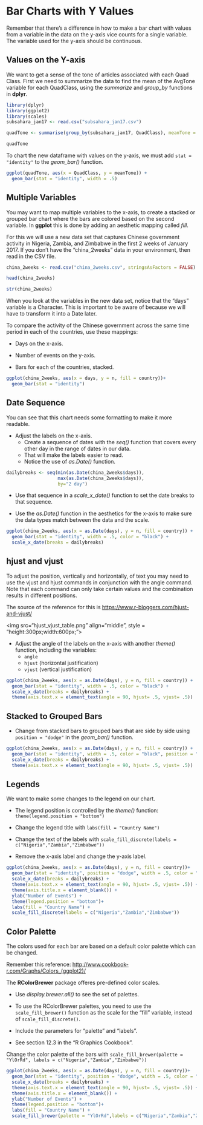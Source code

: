 # Bar Charts with Y Values

Remember that there's a difference in how to make a bar chart with values from a variable in the data on the y-axis vice counts for a single variable.  The variable used for the y-axis should be continuous.

## Values on the Y-axis

We want to get a sense of the tone of articles associated with each Quad Class.  First we need to summarize the data to find the mean of the AvgTone variable for each QuadClass, using the *summarize* and *group_by* functions in **dplyr**.

```r
library(dplyr)
library(ggplot2)
library(scales)
subsahara_jan17 <- read.csv("subsahara_jan17.csv")
```


```r
quadTone <- summarise(group_by(subsahara_jan17, QuadClass), meanTone = mean(AvgTone))

quadTone
```

To chart the new dataframe with values on the y-axis, we must add `stat = "identity"` to the *geom_bar()* function.
```r
ggplot(quadTone, aes(x = QuadClass, y = meanTone)) +
  geom_bar(stat = "identity", width = .5)
```

## Multiple Variables
You may want to map multiple variables to the x-axis, to create a stacked or grouped bar chart where the bars are colored based on the second variable.  In **ggplot** this is done by adding an aesthetic mapping called *fill*.

For this we will use a new data set that captures Chinese government activity in Nigeria, Zambia, and Zimbabwe in the first 2 weeks of January 2017.  If you don't have the "china_2weeks" data in your environment, then read in the CSV file.  

```r
china_2weeks <- read.csv("china_2weeks.csv", stringsAsFactors = FALSE)

head(china_2weeks)

str(china_2weeks)
```


When you look at the variables in the new data set, notice that the "days" variable is a Character.  This is important to be aware of because we will have to transform it into a Date later.

To compare the activity of the Chinese government across the same time period in each of the countries, use these mappings:

- Days on the x-axis.

- Number of events on the y-axis.

- Bars for each of the countries, stacked.


```r
ggplot(china_2weeks, aes(x = days, y = n, fill = country))+
  geom_bar(stat = "identity")
```

## Date Sequence
You can see that this chart needs some formatting to make it more readable.  

-  Adjust the labels on the x-axis.  
    - Create a sequence of dates with the *seq()* function that covers every other day in the range of dates in our data.  
    - That will make the labels easier to read.  
    - Notice the use of *as.Date()* function.
    
```r

dailybreaks <- seq(min(as.Date(china_2weeks$days)),
                   max(as.Date(china_2weeks$days)),
                   by="2 day")
```

- Use that sequence in a *scale_x_date()* function to set the date breaks to that sequence. 

- Use the *as.Date()* function in the aesthetics for the x-axis to make sure the data types match between the data and the scale.


```r
ggplot(china_2weeks, aes(x = as.Date(days), y = n, fill = country)) +
  geom_bar(stat = "identity", width = .5, color = "black") +
  scale_x_date(breaks = dailybreaks)
```



## hjust and vjust
To adjust the position, vertically and horizontally, of text you may need to use the vjust and hjust commands in conjunction with the angle command.  Note that each command can only take certain values and the combination results in different positions.

The source of the reference for this is <https://www.r-bloggers.com/hjust-and-vjust/>

<img src="hjust_vjust_table.png" align="middle", style = "height:300px;width:600px;">

-  Adjust the angle of the labels on the x-axis with another *theme()* function, including the variables:
    - `angle`
    - `hjust` (horizontal justification)
    - `vjust` (vertical justification) 
    
```r
ggplot(china_2weeks, aes(x = as.Date(days), y = n, fill = country)) +
  geom_bar(stat = "identity", width = .5, color = "black") +
  scale_x_date(breaks = dailybreaks) +
  theme(axis.text.x = element_text(angle = 90, hjust= .5, vjust= .5))
```


## Stacked to Grouped Bars
- Change from stacked bars to grouped bars that are side by side using `position = "dodge"` in the *geom_bar()* function.  

```r
ggplot(china_2weeks, aes(x = as.Date(days), y = n, fill = country)) +
  geom_bar(stat = "identity", width = .5, color = "black", position = "dodge") +
  scale_x_date(breaks = dailybreaks) +
  theme(axis.text.x = element_text(angle = 90, hjust= .5, vjust= .5))

```



## Legends
We want to make some changes to the legend on our chart.  

- The legend position is controlled by the *theme()* function:  `theme(legend.position = "bottom")`  

- Change the legend title with `labs(fill = "Country Name")`

- Change the text of the labels with `scale_fill_discrete(labels = c("Nigeria","Zambia","Zimbabwe"))`

- Remove the x-axis label and change the y-axis label.
```r
ggplot(china_2weeks, aes(x = as.Date(days), y = n, fill = country))+
  geom_bar(stat = "identity", position = "dodge", width = .5, color = "black")+
  scale_x_date(breaks = dailybreaks) +
  theme(axis.text.x = element_text(angle = 90, hjust= .5, vjust= .5)) +
  theme(axis.title.x = element_blank()) +
  ylab("Number of Events") +
  theme(legend.position = "bottom")+
  labs(fill = "Country Name") +
  scale_fill_discrete(labels = c("Nigeria","Zambia","Zimbabwe"))
```

## Color Palette
The colors used for each bar are based on a default color palette which can be changed.

Remember this reference: <http://www.cookbook-r.com/Graphs/Colors_(ggplot2)/>

The **RColorBrewer** package offeres pre-defined color scales. 

- Use *display.brewer.all()* to see the set of palettes.  

- To use the RColorBrewer palettes, you need to use the `scale_fill_brewer()` function as the scale for the "fill" variable, instead of `scale_fill_discrete()`.

- Include the parameters for "palette" and "labels".  

- See section 12.3 in the "R Graphics Cookbook".

Change the color palette of the bars with `scale_fill_brewer(palette = "YlOrRd", labels = c("Nigeria","Zambia","Zimbabwe"))`

```r
ggplot(china_2weeks, aes(x = as.Date(days), y = n, fill = country))+
  geom_bar(stat = "identity", position = "dodge", width = .5, color = "black")+
  scale_x_date(breaks = dailybreaks) +
  theme(axis.text.x = element_text(angle = 90, hjust= .5, vjust= .5)) +
  theme(axis.title.x = element_blank()) +
  ylab("Number of Events") +
  theme(legend.position = "bottom")+
  labs(fill = "Country Name") +
  scale_fill_brewer(palette = "YlOrRd",labels = c("Nigeria","Zambia","Zimbabwe"))
```



